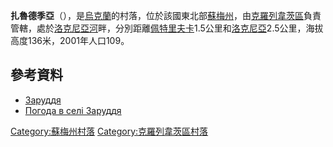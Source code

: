 {{coord|51|26|44|N|33|33|58|E|scale:100000_region:UA|display=title}}

'''扎魯德季亞'''（{{lang-uk|Заруддя}}），是[[烏克蘭|烏克蘭]]的村落，位於該國東北部[[蘇梅州|蘇梅州]]，由[[克羅列韋茨區|克羅列韋茨區]]負責管轄，處於[[洛克尼亞河_(克列文河支流)|洛克尼亞河]]畔，分別距離[[佩特里夫卡_(克羅列韋茨區)|佩特里夫卡]]1.5公里和[[洛克尼亞_(克羅列韋茨區)|洛克尼亞]]2.5公里，海拔高度136米，2001年人口109。

==參考資料==
* [http://w1.c1.rada.gov.ua/pls/z7502/A005?rdat1=02.02.2010&rf7571=29228 Заруддя]{{dead link|date=2018年3月 |bot=InternetArchiveBot |fix-attempted=yes }}
* [http://weather.in.ua/ua/symskaja/8607 Погода в селі Заруддя] {{Wayback|url=http://weather.in.ua/ua/symskaja/8607 |date=20111219233847 }}

{{DEFAULTSORT:Заруддя}}
[[Category:蘇梅州村落|Category:蘇梅州村落]]
[[Category:克羅列韋茨區村落|Category:克羅列韋茨區村落]]


{{Sumy-geo-stub}}